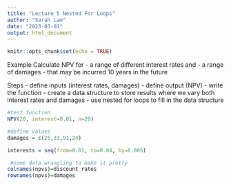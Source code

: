 ```yaml
---
title: "Lecture 5 Nested For Loops"
author: "Sarah Lam"
date: "2023-03-01"
output: html_document
---
```


```r
knitr::opts_chunk$set(echo = TRUE)
```

Example
Calculate NPV for
- a range of different interest rates and
- a range of damages
- that may be incurred 10 years in the future

Steps
- define inputs (interest rates, damages)
- define output (NPV)
- write the function
- create a data structure to store results where we vary both interest rates and damages
- use nested for loops to fill in the data structure

```r
#test function 
NPV(20, interest=0.01, n=20)
```

```r
#define values 
damages = c(25,33,91,24)

interests = seq(from=0.01, to=0.04, by=0.005)
```

```r
 #some data wrangling to make it pretty
colnames(npvs)=discount_rates
rownames(npvs)=damages
```



